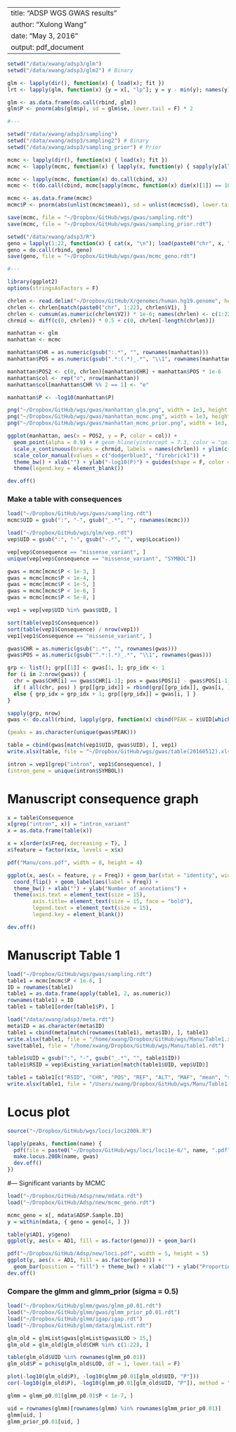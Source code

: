 --
title: "ADSP WGS GWAS results"
author: "Xulong Wang"
date: "May 3, 2016"
output: pdf_document
---

```r

setwd("/data/xwang/adsp3/glm")
setwd("/data/xwang/adsp3/glm2") # Binary

glm <- lapply(dir(), function(x) { load(x); fit })
lrt <- lapply(glm, function(x) {y = x[, "lp"]; y = y - min(y); names(y) = rownames(x); y})

glm <- as.data.frame(do.call(rbind, glm))
glm$P <- pnorm(abs(glm$p), sd = glm$se, lower.tail = F) * 2

#---

setwd("/data/xwang/adsp3/sampling")
setwd("/data/xwang/adsp3/sampling2") # Binary
setwd("/data/xwang/adsp3/sampling_prior") # Prior

mcmc <- lapply(dir(), function(x) { load(x); fit })
mcmc <- lapply(mcmc, function(x) { lapply(x, function(y) { sapply(y[all(! grepl("Error", y))], function(z) z["p", ]) }) })

mcmc <- lapply(mcmc, function(x) do.call(cbind, x))
mcmc <- t(do.call(cbind, mcmc[sapply(mcmc, function(x) dim(x)[1]) == 10]))

mcmc <- as.data.frame(mcmc)
mcmc$P <- pnorm(abs(unlist(mcmc$mean)), sd = unlist(mcmc$sd), lower.tail = F) * 2

save(mcmc, file = "~/Dropbox/GitHub/wgs/gwas/sampling.rdt")
save(mcmc, file = "~/Dropbox/GitHub/wgs/gwas/sampling_prior.rdt")

setwd("/data/xwang/adsp3/R")
geno = lapply(1:22, function(x) { cat(x, "\n"); load(paste0("chr", x, ".rdt")); geno[rownames(geno) %in% rownames(mcmc), ] })
geno = do.call(rbind, geno)
save(geno, file = "~/Dropbox/GitHub/wgs/gwas/mcmc_geno.rdt")

#---

library(ggplot2)
options(stringsAsFactors = F)

chrlen <- read.delim("~/Dropbox/GitHub/X/genomes/human.hg19.genome", header = F)
chrlen <- chrlen[match(paste0("chr", 1:22), chrlen$V1), ]
chrlen <- cumsum(as.numeric(chrlen$V2)) * 1e-6; names(chrlen) <- c(1:22)
chrmid <- diff(c(0, chrlen)) * 0.5 + c(0, chrlen[-length(chrlen)])

manhattan <- glm
manhattan <- mcmc

manhattan$CHR = as.numeric(gsub(":.*", "", rownames(manhattan)))
manhattan$POS = as.numeric(gsub(".*:(.*)_.*", "\\1", rownames(manhattan)))

manhattan$POS2 <- c(0, chrlen)[manhattan$CHR] + manhattan$POS * 1e-6
manhattan$col <- rep("o", nrow(manhattan))
manhattan$col[manhattan$CHR %% 2 == 1] <- "e"

manhattan$P <- -log10(manhattan$P)

png("~/Dropbox/GitHub/wgs/gwas/manhattan_glm.png", width = 1e3, height = .5e3, res = 100)
png("~/Dropbox/GitHub/wgs/gwas/manhattan_mcmc.png", width = 1e3, height = .5e3, res = 100)
png("~/Dropbox/GitHub/wgs/gwas/manhattan_mcmc_prior.png", width = 1e3, height = .5e3, res = 100)

ggplot(manhattan, aes(x = POS2, y = P, color = col)) + 
  geom_point(alpha = 0.9) + # geom_hline(yintercept = 7.3, color = "gold") +
  scale_x_continuous(breaks = chrmid, labels = names(chrlen)) + ylim(c(0, 9)) + 
  scale_color_manual(values = c("dodgerblue3", "firebrick1")) + 
  theme_bw() + xlab("") + ylab("-log10(P)") + guides(shape = F, color = F) +
  theme(legend.key = element_blank())

dev.off()

```

### Make a table with consequences

```r

load("~/Dropbox/GitHub/wgs/gwas/sampling.rdt")
mcmc$UID = gsub(":", "-", gsub("_.*", "", rownames(mcmc)))

load("~/Dropbox/GitHub/wgs/glm/vep.rdt")
vep$UID = gsub(":", "-", gsub("-.*", "", vep$Location))

vep[vep$Consequence == "missense_variant", ]
unique(vep[vep$Consequence == "missense_variant", "SYMBOL"])

gwas = mcmc[mcmc$P < 1e-3, ]
gwas = mcmc[mcmc$P < 1e-4, ]
gwas = mcmc[mcmc$P < 1e-5, ]
gwas = mcmc[mcmc$P < 1e-6, ]
gwas = mcmc[mcmc$P < 5e-8, ]

vep1 = vep[vep$UID %in% gwas$UID, ]

sort(table(vep1$Consequence))
sort(table(vep1$Consequence) / nrow(vep1))
vep1[vep1$Consequence == "missense_variant", ]

gwas$CHR = as.numeric(gsub(":.*", "", rownames(gwas)))
gwas$POS = as.numeric(gsub("^.*:(.*)_.*", "\\1", rownames(gwas)))

grp <- list(); grp[[1]] <- gwas[1, ]; grp_idx <- 1
for (i in 2:nrow(gwas)) {
  chr = gwas$CHR[i] == gwas$CHR[i-1]; pos = gwas$POS[i] - gwas$POS[i-1] < 1e6
  if ( all(chr, pos) ) grp[[grp_idx]] = rbind(grp[[grp_idx]], gwas[i, ])
  else { grp_idx = grp_idx + 1; grp[[grp_idx]] = gwas[i, ] }
}

sapply(grp, nrow)
gwas <- do.call(rbind, lapply(grp, function(x) cbind(PEAK = x$UID[which.min(x$P)], x)))

(peaks = as.character(unique(gwas$PEAK)))

table = cbind(gwas[match(vep1$UID, gwas$UID), ], vep1)
write.xlsx(table, file = "~/Dropbox/GitHub/wgs/gwas/table(20160512).xlsx", sheetName = "P(1e-6)")

intron = vep1[grep("intron", vep1$Consequence), ]
(intron_gene = unique(intron$SYMBOL))

```

# Manuscript consequence graph

```r

x = table$Consequence
x[grep("intron", x)] = "intron_variant"
x = as.data.frame(table(x))

x = x[order(x$Freq, decreasing = T), ]
x$feature = factor(x$x, levels = x$x)

pdf("Manu/cons.pdf", width = 8, height = 4)

ggplot(x, aes(x = feature, y = Freq)) + geom_bar(stat = "identity", width = 0.5) + 
  coord_flip() + geom_label(aes(label = Freq)) +
  theme_bw() + xlab("") + ylab("Number of annotations") +
  theme(axis.text = element_text(size = 15),
        axis.title= element_text(size = 15, face = "bold"),
        legend.text = element_text(size = 15),
        legend.key = element_blank())

dev.off()

```

# Manuscript Table 1

```r

load("~/Dropbox/GitHub/wgs/gwas/sampling.rdt")
table1 = mcmc[mcmc$P < 1e-6, ]
ID = rownames(table1)
table1 = as.data.frame(apply(table1, 2, as.numeric))
rownames(table1) = ID
table1 = table1[order(table1$P), ]

load("/data/xwang/adsp3/meta.rdt")
meta$ID = as.character(meta$ID)
table1 = cbind(meta[match(rownames(table1), meta$ID), ], table1)
write.xlsx(table1, file = "/home/xwang/Dropbox/GitHub/wgs/Manu/Table1.xlsx", sheetName = "P(1e-6)")
save(table1, file = "/home/xwang/Dropbox/GitHub/wgs/Manu/table1.rdt")

table1$UID = gsub(":", "-", gsub("_.*", "", table1$ID))
table1$RSID = vep$Existing_variation[match(table1$UID, vep$UID)]

table1 = table1[c("RSID", "CHR", "POS", "REF", "ALT", "MAF", "mean", "sd", "P")]
write.xlsx(table1, file = "/Users/xwang/Dropbox/GitHub/wgs/Manu/Table1.xlsx", sheetName = "P(1e-6)-v2")

```

# Locus plot 

```r

source("~/Dropbox/GitHub/wgs/loci/loci200k.R")

lapply(peaks, function(name) {
  pdf(file = paste0("~/Dropbox/GitHub/wgs/loci/loci1e-6/", name, ".pdf"))
  make.locus.200k(name, gwas)
  dev.off()
})

```

#--- Significant variants by MCMC

```r

load("~/Dropbox/GitHub/Adsp/new/mdata.rdt")
load("~/Dropbox/GitHub/Adsp/new/mcmc_geno.rdt")

mcmc_geno = x[, mdata$ADSP.Sample.ID]
y = within(mdata, { geno = geno[4, ] })

table(y$AD1, y$geno)
ggplot(y, aes(x = AD1, fill = as.factor(geno))) + geom_bar()

pdf("~/Dropbox/GitHub/Adsp/new/loci.pdf", width = 5, height = 5)
ggplot(y, aes(x = AD1, fill = as.factor(geno))) + 
  geom_bar(position = "fill") + theme_bw() + xlab("") + ylab("Proportion") 
dev.off()

```

### Compare the glmm and glmm_prior (sigma = 0.5)

```r

load("~/Dropbox/GitHub/glmm/gwas/glmm_p0.01.rdt")
load("~/Dropbox/GitHub/glmm/gwas/glmm_prior_p0.01.rdt")
load("~/Dropbox/GitHub/glmm/igap/igap.rdt")
load("~/Dropbox/GitHub/glmm/data/glmList.rdt")

glm_old = glmList$gwas[glmList$gwas$LOD > 15,]
glm_old = glm_old[glm_old$CHR %in% c(1:22), ]

table(glm_old$UID %in% rownames(glmm_p0.01))
glm_old$P = pchisq(glm_old$LOD, df = 1, lower.tail = F)

plot(-log10(glm_old$P), -log10(glmm_p0.01[glm_old$UID, "P"]))
cor(-log10(glm_old$P), -log10(glmm_p0.01[glm_old$UID, "P"]), method = "spearman")

glmm = glmm_p0.01[glmm_p0.01$P < 1e-7, ]

uid = rownames(glmm)[rownames(glmm) %in% rownames(glmm_prior_p0.01)]
glmm[uid, ]
glmm_prior_p0.01[uid, ]

```

